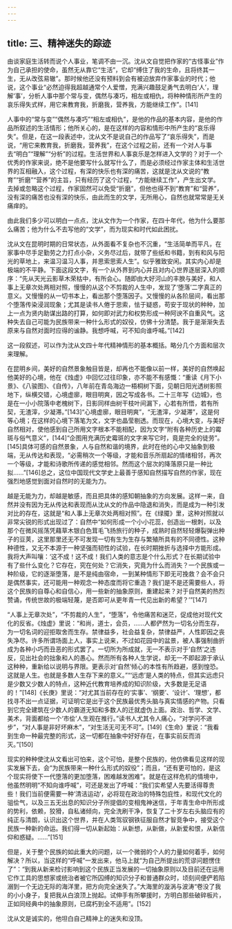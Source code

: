 ```yaml
---
---
---
```

title: 三、精神迷失的踪迹
---




由谈家庭生活转而说个人事业，笔调不由一沉。沈从文自觉把作家的“古怪事业”作为自己承担的使命，虽然无从靠它“生活”，它却“缚住了我的生命，且将终其一生，无从改弦易辙”。那时候他还没有预料到会有被迫放弃作家事业的时代；他说，这个事业“必然迫得我超越通常个人爱憎，充满兴趣鼓足勇气去明白‘人’，理解‘事’，分析人事中那个常与变，偶然与凑巧，相左或相仇，将种种情形所产生的哀乐得失式样，用它来教育我，折磨我，营养我，方能继续工作”。[141]

人事中的“常与变”“偶然与凑巧”“相左或相仇”，是他的作品的基本内容，是他的作品所叙述的生活情形；他所关心的，是在这样的内容和情形中所产生的“哀乐得失”。但是，在这一段表述中，沈从文不是说自己的作品写了“哀乐得失”，而是说，“用它来教育我，折磨我，营养我”，在这个过程之前，还有一个对人与事去“明白”“理解”“分析”的过程。生活世界和人事哀乐是怎样进入文学的？对于一个优秀的作家来说，绝不是他要写什么就写什么了，而是必须经过作家主体和生活世界的互相融入，这个过程，有深的快乐也有深的痛苦，这就是沈从文说的“教育”“折磨”“营养”的主旨，只有经历了这个过程，“方能继续工作”，产生出文学。去掉或忽略这个过程，作家固然可以免受“折磨”，但他也得不到“教育”和“营养”，没有深的痛苦也没有深的快乐，由此而生的文学，无所用心，自然也就常常是无关痛痒的。

由此我们多少可以明白一点点，沈从文作为一个作家，在四十年代，他为什么要那么痛苦；他为什么不去写他的“文学”，而为现实和时代如此困扰。

沈从文在昆明时期的日常状态，从外面看不复杂也不沉重，“生活简单而平凡，在家事中尽手足勤劳之力打点小杂，义务尽过后，就带了些纸和书籍，到有和风与阳光的草地上，来温习温习人事，并思索思索人生”。似乎雅致安闲。其实内心却是极端的不平静。下面这段文字，有一个从外界到内心并且对内心世界逐层深入的顺序：“先从天光云影草木荣枯中，有所会心。随即由大好河山的丰腴与美好，和人事上无章次处两相对照，慢慢的从这个不剪裁的人生中，发现了‘堕落’二字真正的意义。又慢慢的从一切书本上，看出那个堕落因子。又慢慢的从各阶层间，看出那个堕落传染浸润现象；尤其是读书人倦于思索，怯于疑惑，苟安于现状的种种，加上一点为贤内助谋出路的打算，如何即对武力和权势形成一种阿谀不自重风气。这种失去自己可能为民族带来一种什么形式的奴役，仿佛十分清楚。我于是渐渐失去原来与自然对面时应得的谧静。我想呼喊，可不知向谁呼喊。”[142]

这一段叙述，可以作为沈从文四十年代精神情形的基本概括。略分几个方面和层次来理解。

在昆明乡间，美好的自然景象触目皆是，却再也不能像以前一样，美好的自然唤起他美好的心境，他在《烛虚》中回忆过往印象，亦不能不有感慨：“重读《月下小景》、《八骏图》、《自传》，八年前在青岛海边一梧桐树下面，见朝日阳光透树影照地下，纵横交错，心境虚廓，眼目明爽，因之写成各书。二十三年写《边城》，也是在一小小院落中老槐树下，日影同样由树干枝叶间漏下，心若有所悟，若有所契，无渣滓，少凝滞。”[143]“心境虚廓，眼目明爽”，“无渣滓，少凝滞”，这是何等心境；在这样的心境下落笔为文，文字也晶莹剔透。而现在，心境大变，与美好自然相对，使他感到自己所用文字根本不能相配，因为文字“附有各种历史上的霉斑与俗气意义”，[144]“企图用充满历史霉斑的文字来写它时，竟是完全的徒劳”。[145]具体可感的自然景象，人与自然和谐的境界，此时在他的心中又抽象到极端，无从传达和表现，“必需稍次一个等级，才能和音乐所扇起的情绪相邻，再次一个等级，才能和诗歌所传递的感觉相邻。然而这个层次的降落原只是一种比拟……”[146]总之，这位中国现代文学史上最善于感知自然描写自然的作家，现在强烈地感觉到面对自然时的无能为力。

越是无能为力，却越是敏感，而且把具体的感知朝抽象的方向发展。这样一来，自然并没有因为无从传达和表现而从沈从文的作品中隐退和消失，而是成为一种引发对比的存在，这就是“和人事上无章次处两相对照”。在《绿魇》里，这种对照就以非常尖锐的形式出现过了：自然中“如何形成一个小小花蕊，创造出一根刺，以及那个在微风摇荡凭藉草木银白色茸毛飞扬旅行的种子，成熟时自然轻轻爆裂弹出种子的豆荚，这里那里还无不可发现一切有生为生存与繁殖所具有的不同德性。这种种德性，又无不本源于一种坚强而韧性的试验，在长时期挫折与选择中方能形成。我将大声叫嚷：‘这不成！这不成！我们人类的意志是个什么形式？在长期试验中有了些什么变化？它存在，究在何处？它消失，究竟为什么而消失？一个民族或一种阶级，它的逐渐堕落，是不是纯由宿命，一到某种情形下即无可挽救？会不会只是偶然事实，还可能用一种观念一种态度而将它重造？我们是不是还需要些人，将这个民族的自尊心和自信心，用一些新的抽象原则，重建起来？对于自然美的热烈赞诵，传统世故的极端轻蔑，是否即可从更年青一代见出新的希望？’”[147]

“人事上无章次处”，“不剪裁的人生”，“堕落”，令他痛苦和迷茫，促成他对现代文化的反省。《烛虚》里说：“和尚，道士，会员，……人都俨然为一切名分而生存，为一切名词的迎拒取舍而生存。禁律益多，社会益复杂，禁律益严，人性即因之丧失净尽。许多所谓场面上人，事实上说来，不过如花园中的盆景，被人事强制曲折成为各种小巧而丑恶的形式罢了。一切所为所成就，无一不表示对于‘自然’之违反，见出社会的拙象和人的愚心。然而所有各种人生学说，却无一不即起源于承认这种种，重新给以说明与界限。更表示对‘自然’倾心的本性有所趋避，感到惶恐。这就是人生。也就是多数人生存下来的意义。”“‘远虑’是人类的特点，但其实远虑只是少数又少数人的特点，这种近代教育培养成的知识阶级，大多数是无足语的！”[148]《长庚》里说：“对尤其当前存在的‘实事’、‘纲要’、‘设计’、‘理想’，都找寻不出一点证据，可证明它是出于这个民族最优秀头脑与真实情感的产物。只看到它完全建筑在少数人的霸道无知和多数人的迁就虚伪上面。政治、哲学、文学、美术，背面都给一个‘市侩’人生观在推行。”读书人尤其令人痛心，“对学问不进步”，“对人事是非好坏麻木”，“对生活无可无不可”。[149]《生命》里说：“我看到生命一种最完整的形式，这一切都在抽象中好好存在，在事实前反而消灭。”[150]

现实的种种使沈从文看出可怕来，这个可怕，是整个民族的，他仿佛看见这样的现实发展下去，会“为民族带来一种什么形式的奴役”；而且，“还有更可怕的，是这个现实将使下一代堕落的更加堕落，困难越发困难”。就是在这样危机的情境中，他虽然明明“不知向谁呼喊”，可还是发出了呼喊：“我们实希望人先要活得尊贵些！我们当前便需要一种‘清洁运动’，必将现在政治的特殊包庇性，和现代文化的驵侩气，以及三五无出息的知识分子所提倡的变相鬼神迷信，于年青生命中所形成的势利，依赖，狡猾，自私诸倾向，完全洗刷干净，恢复了二十岁左右头脑应有的纯正与清朗，认识出这个世界，并在人类驾驭钢铁征服自然才智竞争中，接受这个民族一种新的命运。我们得一切从新起始：从新想，从新做，从新爱和恨，从新信仰和惑疑。……”[151]

但是，关于整个民族的如此重大的问题，以一个微弱的个人的力量如何着手，如何解决？所以，当这样的“呼喊”一发出来，他马上就“为自己所提出的荒谬问题愣住了”：“到我从新来检讨影响到这个民族正当发展的一切抽象原则以及目前还在运用它作工具的思想家或统治者被它所囚缚的知识分子和普通群众时，顷刻间便俨若陷溺到一个无边无际的海洋里，把方向完全迷失了。”大海里的漩涡与波涛“卷没了我的小小身子，复把我从白浪顶上抛起。试伸手有所攀援时，方明白那些破碎板片，正如同经典中的抽象原则，已腐朽到全不适用”。[152]

沈从文是诚实的，他坦白自己精神上的迷失和没顶。